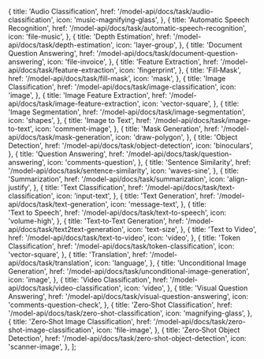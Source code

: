   {
    title: 'Audio Classification',
    href: '/model-api/docs/task/audio-classification',
    icon: 'music-magnifying-glass',
  },
  {
    title: 'Automatic Speech Recognition',
    href: '/model-api/docs/task/automatic-speech-recognition',
    icon: 'file-music',
  },
  {
    title: 'Depth Estimation',
    href: '/model-api/docs/task/depth-estimation',
    icon: 'layer-group',
  },
  {
    title: 'Document Question Answering',
    href: '/model-api/docs/task/document-question-answering',
    icon: 'file-invoice',
  },
  {
    title: 'Feature Extraction',
    href: '/model-api/docs/task/feature-extraction',
    icon: 'fingerprint',
  },
  {
    title: 'Fill‑Mask',
    href: '/model-api/docs/task/fill-mask',
    icon: 'mask',
  },
  {
    title: 'Image Classification',
    href: '/model-api/docs/task/image-classification',
    icon: 'image',
  },
  {
    title: 'Image Feature Extraction',
    href: '/model-api/docs/task/image-feature-extraction',
    icon: 'vector-square',
  },
  {
    title: 'Image Segmentation',
    href: '/model-api/docs/task/image-segmentation',
    icon: 'shapes',
  },
  {
    title: 'Image to Text',
    href: '/model-api/docs/task/image-to-text',
    icon: 'comment-image',
  },
  {
    title: 'Mask Generation',
    href: '/model-api/docs/task/mask-generation',
    icon: 'draw-polygon',
  },
  {
    title: 'Object Detection',
    href: '/model-api/docs/task/object-detection',
    icon: 'binoculars',
  },
  {
    title: 'Question Answering',
    href: '/model-api/docs/task/question-answering',
    icon: 'comments-question',
  },
  {
    title: 'Sentence Similarity',
    href: '/model-api/docs/task/sentence-similarity',
    icon: 'waves-sine',
  },
  {
    title: 'Summarization',
    href: '/model-api/docs/task/summarization',
    icon: 'align-justify',
  },
  {
    title: 'Text Classification',
    href: '/model-api/docs/task/text-classification',
    icon: 'input-text',
  },
  {
    title: 'Text Generation',
    href: '/model-api/docs/task/text-generation',
    icon: 'message-text',
  },
  {
    title: 'Text to Speech',
    href: '/model-api/docs/task/text-to-speech',
    icon: 'volume-high',
  },
  {
    title: 'Text‑to‑Text Generation',
    href: '/model-api/docs/task/text2text-generation',
    icon: 'text-size',
  },
  {
    title: 'Text to Video',
    href: '/model-api/docs/task/text-to-video',
    icon: 'video',
  },
  {
    title: 'Token Classification',
    href: '/model-api/docs/task/token-classification',
    icon: 'vector-square',
  },
  {
    title: 'Translation',
    href: '/model-api/docs/task/translation',
    icon: 'language',
  },
  {
    title: 'Unconditional Image Generation',
    href: '/model-api/docs/task/unconditional-image-generation',
    icon: 'image',
  },
  {
    title: 'Video Classification',
    href: '/model-api/docs/task/video-classification',
    icon: 'video',
  },
  {
    title: 'Visual Question Answering',
    href: '/model-api/docs/task/visual-question-answering',
    icon: 'comments-question-check',
  },
  {
    title: 'Zero‑Shot Classification',
    href: '/model-api/docs/task/zero-shot-classification',
    icon: 'magnifying-glass',
  },
  {
    title: 'Zero‑Shot Image Classification',
    href: '/model-api/docs/task/zero-shot-image-classification',
    icon: 'file-image',
  },
  {
    title: 'Zero‑Shot Object Detection',
    href: '/model-api/docs/task/zero-shot-object-detection',
    icon: 'scanner-image',
  },
];
